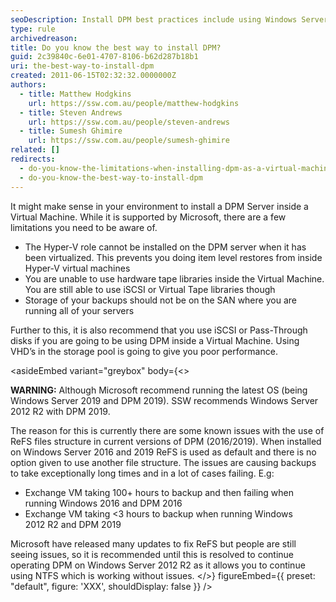 ```yaml
---
seoDescription: Install DPM best practices include using Windows Server 2012 R2 to avoid ReFS file structure issues and ensure efficient backups.
type: rule
archivedreason:
title: Do you know the best way to install DPM?
guid: 2c39840c-6e01-4707-8106-b62d287b18b1
uri: the-best-way-to-install-dpm
created: 2011-06-15T02:32:32.0000000Z
authors:
  - title: Matthew Hodgkins
    url: https://ssw.com.au/people/matthew-hodgkins
  - title: Steven Andrews
    url: https://ssw.com.au/people/steven-andrews
  - title: Sumesh Ghimire
    url: https://ssw.com.au/people/sumesh-ghimire
related: []
redirects:
  - do-you-know-the-limitations-when-installing-dpm-as-a-virtual-machine
  - do-you-know-the-best-way-to-install-dpm
---
```


It might make sense in your environment to install a DPM Server inside a Virtual Machine. While it is supported by Microsoft, there are a few limitations you need to be aware of.
- The Hyper-V role cannot be installed on the DPM server when it has been virtualized. This prevents you doing item level restores from inside Hyper-V virtual machines
- You are unable to use hardware tape libraries inside the Virtual Machine. You are still able to use iSCSI or Virtual Tape libraries though
- Storage of your backups should not be on the SAN where you are running all of your servers

Further to this, it is also recommend that you use iSCSI or Pass-Through disks if you are going to be using DPM inside a Virtual Machine. Using VHD’s in the storage pool is going to give you poor performance.

<asideEmbed
  variant="greybox"
  body={<>
    
**WARNING:** Although Microsoft recommend running the latest OS (being Windows Server 2019 and DPM 2019). SSW recommends Windows Server 2012 R2 with DPM 2019.

The reason for this is currently there are some known issues with the use of ReFS files structure in current versions of DPM (2016/2019). When installed on Windows Server 2016 and 2019 ReFS is used as default and there is no option given to use another file structure. The issues are causing backups to take exceptionally long times and in a lot of cases failing. E.g:

- Exchange VM taking 100+ hours to backup and then failing when running Windows 2016 and DPM 2016
- Exchange VM taking &lt;3 hours to backup when running Windows 2012 R2 and DPM 2019

Microsoft have released many updates to fix ReFS but people are still seeing issues, so it is recommended until this is resolved to continue operating DPM on Windows Server 2012 R2 as it allows you to continue using NTFS which is working without issues.
  </>}
  figureEmbed={{
    preset: "default",
    figure: 'XXX',
    shouldDisplay: false
  }}
/>